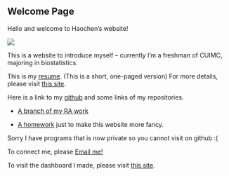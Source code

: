 ## Welcome Page

Hello and welcome to Haochen's website!

![](Best-Website-Welcome-Message-Examples.png)

This is a website to introduce myself -- currently I'm a freshman of CUIMC, majoring in biostatistics.

This is my [resume](Haochen Sun_CV.pdf). (This is a short, one-paged version) For more details, please visit [this site](about.html).

Here is a link to my [github](https://github.com/SamuelSun2000) and some links of my repositories.

+ [A branch of my RA work](https://github.com/SamuelSun2000/xqtl-pipeline)

+ [A homework](https://github.com/SamuelSun2000/p8105_hw3_hs3393) just to make this website more fancy.

Sorry I have programs that is now private so you cannot visit on github :(

To connect me, please <a href = "mailto: hs3393@cmuc.columbia.edu"> Email me!</a>

To visit the dashboard I made, please visit [this site](plot-result.html).

